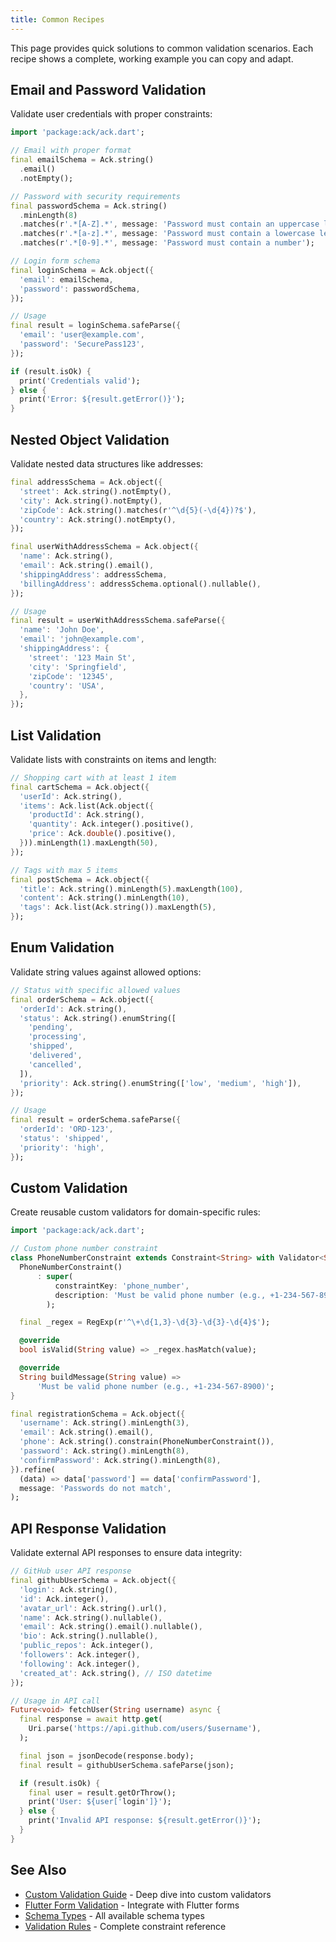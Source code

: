 ```yaml
---
title: Common Recipes
---
```


This page provides quick solutions to common validation scenarios. Each recipe shows a complete, working example you can copy and adapt.

## Email and Password Validation

Validate user credentials with proper constraints:

```dart
import 'package:ack/ack.dart';

// Email with proper format
final emailSchema = Ack.string()
  .email()
  .notEmpty();

// Password with security requirements
final passwordSchema = Ack.string()
  .minLength(8)
  .matches(r'.*[A-Z].*', message: 'Password must contain an uppercase letter')
  .matches(r'.*[a-z].*', message: 'Password must contain a lowercase letter')
  .matches(r'.*[0-9].*', message: 'Password must contain a number');

// Login form schema
final loginSchema = Ack.object({
  'email': emailSchema,
  'password': passwordSchema,
});

// Usage
final result = loginSchema.safeParse({
  'email': 'user@example.com',
  'password': 'SecurePass123',
});

if (result.isOk) {
  print('Credentials valid');
} else {
  print('Error: ${result.getError()}');
}
```

## Nested Object Validation

Validate nested data structures like addresses:

```dart
final addressSchema = Ack.object({
  'street': Ack.string().notEmpty(),
  'city': Ack.string().notEmpty(),
  'zipCode': Ack.string().matches(r'^\d{5}(-\d{4})?$'),
  'country': Ack.string().notEmpty(),
});

final userWithAddressSchema = Ack.object({
  'name': Ack.string(),
  'email': Ack.string().email(),
  'shippingAddress': addressSchema,
  'billingAddress': addressSchema.optional().nullable(),
});

// Usage
final result = userWithAddressSchema.safeParse({
  'name': 'John Doe',
  'email': 'john@example.com',
  'shippingAddress': {
    'street': '123 Main St',
    'city': 'Springfield',
    'zipCode': '12345',
    'country': 'USA',
  },
});
```

## List Validation

Validate lists with constraints on items and length:

```dart
// Shopping cart with at least 1 item
final cartSchema = Ack.object({
  'userId': Ack.string(),
  'items': Ack.list(Ack.object({
    'productId': Ack.string(),
    'quantity': Ack.integer().positive(),
    'price': Ack.double().positive(),
  })).minLength(1).maxLength(50),
});

// Tags with max 5 items
final postSchema = Ack.object({
  'title': Ack.string().minLength(5).maxLength(100),
  'content': Ack.string().minLength(10),
  'tags': Ack.list(Ack.string()).maxLength(5),
});
```

## Enum Validation

Validate string values against allowed options:

```dart
// Status with specific allowed values
final orderSchema = Ack.object({
  'orderId': Ack.string(),
  'status': Ack.string().enumString([
    'pending',
    'processing',
    'shipped',
    'delivered',
    'cancelled',
  ]),
  'priority': Ack.string().enumString(['low', 'medium', 'high']),
});

// Usage
final result = orderSchema.safeParse({
  'orderId': 'ORD-123',
  'status': 'shipped',
  'priority': 'high',
});
```

## Custom Validation

Create reusable custom validators for domain-specific rules:

```dart
import 'package:ack/ack.dart';

// Custom phone number constraint
class PhoneNumberConstraint extends Constraint<String> with Validator<String> {
  PhoneNumberConstraint()
      : super(
          constraintKey: 'phone_number',
          description: 'Must be valid phone number (e.g., +1-234-567-8900)',
        );

  final _regex = RegExp(r'^\+\d{1,3}-\d{3}-\d{3}-\d{4}$');

  @override
  bool isValid(String value) => _regex.hasMatch(value);

  @override
  String buildMessage(String value) =>
      'Must be valid phone number (e.g., +1-234-567-8900)';
}

final registrationSchema = Ack.object({
  'username': Ack.string().minLength(3),
  'email': Ack.string().email(),
  'phone': Ack.string().constrain(PhoneNumberConstraint()),
  'password': Ack.string().minLength(8),
  'confirmPassword': Ack.string().minLength(8),
}).refine(
  (data) => data['password'] == data['confirmPassword'],
  message: 'Passwords do not match',
);
```

## API Response Validation

Validate external API responses to ensure data integrity:

```dart
// GitHub user API response
final githubUserSchema = Ack.object({
  'login': Ack.string(),
  'id': Ack.integer(),
  'avatar_url': Ack.string().url(),
  'name': Ack.string().nullable(),
  'email': Ack.string().email().nullable(),
  'bio': Ack.string().nullable(),
  'public_repos': Ack.integer(),
  'followers': Ack.integer(),
  'following': Ack.integer(),
  'created_at': Ack.string(), // ISO datetime
});

// Usage in API call
Future<void> fetchUser(String username) async {
  final response = await http.get(
    Uri.parse('https://api.github.com/users/$username'),
  );

  final json = jsonDecode(response.body);
  final result = githubUserSchema.safeParse(json);

  if (result.isOk) {
    final user = result.getOrThrow();
    print('User: ${user['login']}');
  } else {
    print('Invalid API response: ${result.getError()}');
  }
}
```

## See Also

- [Custom Validation Guide](./custom-validation.mdx) - Deep dive into custom validators
- [Flutter Form Validation](./flutter-form-validation.mdx) - Integrate with Flutter forms
- [Schema Types](../core-concepts/schemas.mdx) - All available schema types
- [Validation Rules](../core-concepts/validation.mdx) - Complete constraint reference
